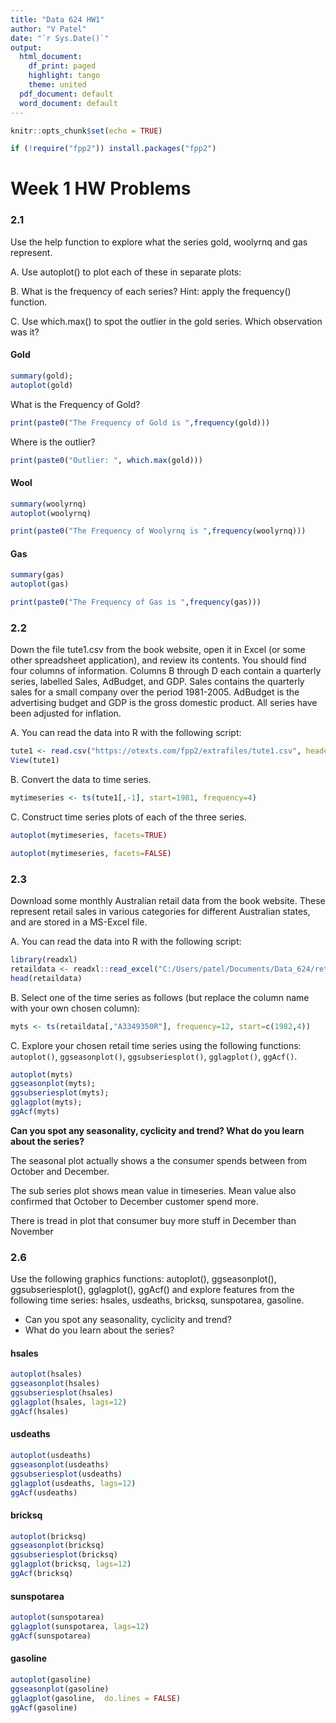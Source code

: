---
title: "Data 624 HW1"
author: "V Patel"
date: "`r Sys.Date()`"
output:
  html_document:
    df_print: paged
    highlight: tango
    theme: united
  pdf_document: default
  word_document: default
---

```{r setup, include=FALSE}
knitr::opts_chunk$set(echo = TRUE)
```


```{r message=FALSE, warning=FALSE}
if (!require("fpp2")) install.packages("fpp2")
```

# Week 1 HW Problems 

### 2.1 
Use the help function to explore what the series gold, woolyrnq and gas represent.

A. Use autoplot() to plot each of these in separate plots:

B. What is the frequency of each series? Hint: apply the frequency() function.
 
C. Use which.max() to spot the outlier in the gold series. Which observation was it?


#### Gold

```{r warning=FALSE, message=FALSE}
summary(gold);
autoplot(gold) 
```

What is the Frequency of Gold? 
```{r warning=FALSE, message=FALSE}
print(paste0("The Frequency of Gold is ",frequency(gold)))
```

Where is the outlier?
```{r warning=FALSE, message=FALSE}
print(paste0("Outlier: ", which.max(gold)))
```

#### Wool

```{r warning=FALSE, message=FALSE}
summary(woolyrnq)
autoplot(woolyrnq) 
```

```{r warning=FALSE, message=FALSE}
print(paste0("The Frequency of Woolyrnq is ",frequency(woolyrnq)))
```


#### Gas

```{r message=FALSE, warning=FALSE}
summary(gas)
autoplot(gas)
```

```{r warning=FALSE, message=FALSE}
print(paste0("The Frequency of Gas is ",frequency(gas)))
```


### 2.2

Down the file tute1.csv from the book website, open it in Excel (or some other spreadsheet application), and review its contents. You should find four columns of information. Columns B through D each contain a quarterly series, labelled Sales, AdBudget, and GDP. Sales contains the quarterly sales for a small company over the period 1981-2005. AdBudget is the advertising budget and GDP is the gross domestic product. All series have been adjusted for inflation.

A. You can read the data into R with the following script:
```{r}
tute1 <- read.csv("https://otexts.com/fpp2/extrafiles/tute1.csv", header=TRUE)
View(tute1)
```

B. Convert the data to time series.
```{r}
mytimeseries <- ts(tute1[,-1], start=1981, frequency=4)
```

C. Construct time series plots of each of the three series.

```{r}
autoplot(mytimeseries, facets=TRUE)
```

```{r}
autoplot(mytimeseries, facets=FALSE)
```

### 2.3 

Download some monthly Australian retail data from the book website. These represent retail sales in various categories for different Australian states, and are stored in a MS-Excel file.

A. You can read the data into R with the following script: 

```{r message=FALSE, warning=FALSE}
library(readxl)
retaildata <- readxl::read_excel("C:/Users/patel/Documents/Data_624/retail.xlsx", skip=1)
head(retaildata)
```

B. Select one of the time series as follows (but replace the column name with your own chosen column): 
```{r warning=FALSE, message=FALSE}
myts <- ts(retaildata[,"A3349350R"], frequency=12, start=c(1982,4))
```


C. Explore your chosen retail time series using the following functions: `autoplot()`, `ggseasonplot()`, `ggsubseriesplot()`, `gglagplot()`, `ggAcf()`. 


```{r warning=FALSE, message=FALSE}
autoplot(myts) 
ggseasonplot(myts);
ggsubseriesplot(myts);
gglagplot(myts);
ggAcf(myts)
```


**Can you spot any seasonality, cyclicity and trend? What do you learn about the series?**

The seasonal plot actually shows a the consumer spends between from October and December.

The sub series plot shows mean value in timeseries. Mean value also confirmed that October to December customer spend more. 

There is tread in plot that consumer buy more stuff in December than November

### 2.6

Use the following graphics functions: autoplot(), ggseasonplot(), ggsubseriesplot(), gglagplot(), ggAcf() and explore features from the following time series: hsales, usdeaths, bricksq, sunspotarea, gasoline.

* Can you spot any seasonality, cyclicity and trend?
* What do you learn about the series?

#### hsales

```{r}
autoplot(hsales) 
ggseasonplot(hsales)
ggsubseriesplot(hsales)
gglagplot(hsales, lags=12)
ggAcf(hsales)

```


#### usdeaths

```{r}
autoplot(usdeaths) 
ggseasonplot(usdeaths)
ggsubseriesplot(usdeaths)
gglagplot(usdeaths, lags=12)
ggAcf(usdeaths)

```

#### bricksq

```{r}
autoplot(bricksq) 
ggseasonplot(bricksq)
ggsubseriesplot(bricksq)
gglagplot(bricksq, lags=12)
ggAcf(bricksq)

```


#### sunspotarea

```{r}
autoplot(sunspotarea) 
gglagplot(sunspotarea, lags=12)
ggAcf(sunspotarea)

```

#### gasoline

```{r}
autoplot(gasoline) 
ggseasonplot(gasoline)
gglagplot(gasoline,  do.lines = FALSE)
ggAcf(gasoline)

```
